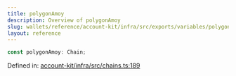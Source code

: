 ```yaml
---
title: polygonAmoy
description: Overview of polygonAmoy
slug: wallets/reference/account-kit/infra/src/exports/variables/polygonAmoy
layout: reference
---
```


```ts
const polygonAmoy: Chain;
```

Defined in: [account-kit/infra/src/chains.ts:189](https://github.com/alchemyplatform/aa-sdk/blob/e3c1a23e6e03f44bf2db3afddb97a91b175cba58/account-kit/infra/src/chains.ts#L189)
